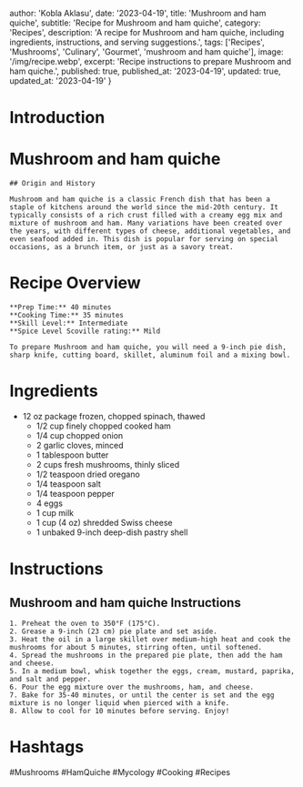 
  author: 'Kobla Aklasu',
  date: '2023-04-19',
  title: 'Mushroom and ham quiche',
  subtitle: 'Recipe for Mushroom and ham quiche',
  category: 'Recipes',
  description: 'A recipe for Mushroom and ham quiche, including ingredients, instructions, and serving suggestions.',
  tags: ['Recipes', 'Mushrooms', 'Culinary', 'Gourmet', 'mushroom and ham quiche'],
  image: '/img/recipe.webp',
  excerpt: 'Recipe instructions to prepare Mushroom and ham quiche.',
  published: true,
  published_at: '2023-04-19',
  updated: true,
  updated_at: '2023-04-19'
}


  # Introduction

# Mushroom and ham quiche
    
    ## Origin and History
    
    Mushroom and ham quiche is a classic French dish that has been a staple of kitchens around the world since the mid-20th century. It typically consists of a rich crust filled with a creamy egg mix and mixture of mushroom and ham. Many variations have been created over the years, with different types of cheese, additional vegetables, and even seafood added in. This dish is popular for serving on special occasions, as a brunch item, or just as a savory treat.

# Recipe Overview

    **Prep Time:** 40 minutes
    **Cooking Time:** 35 minutes
    **Skill Level:** Intermediate 
    **Spice Level Scoville rating:** Mild
    
    To prepare Mushroom and ham quiche, you will need a 9-inch pie dish, sharp knife, cutting board, skillet, aluminum foil and a mixing bowl.

# Ingredients

- 12 oz package frozen, chopped spinach, thawed
    - 1/2 cup finely chopped cooked ham
    - 1/4 cup chopped onion
    - 2 garlic cloves, minced
    - 1 tablespoon butter
    - 2 cups fresh mushrooms, thinly sliced
    - 1/2 teaspoon dried oregano
    - 1/4 teaspoon salt
    - 1/4 teaspoon pepper
    - 4 eggs
    - 1 cup milk
    - 1 cup (4 oz) shredded Swiss cheese
    - 1 unbaked 9-inch deep-dish pastry shell

# Instructions

## Mushroom and ham quiche Instructions
    
    1. Preheat the oven to 350°F (175°C).
    2. Grease a 9-inch (23 cm) pie plate and set aside.
    3. Heat the oil in a large skillet over medium-high heat and cook the mushrooms for about 5 minutes, stirring often, until softened.
    4. Spread the mushrooms in the prepared pie plate, then add the ham and cheese.
    5. In a medium bowl, whisk together the eggs, cream, mustard, paprika, and salt and pepper.
    6. Pour the egg mixture over the mushrooms, ham, and cheese.
    7. Bake for 35-40 minutes, or until the center is set and the egg mixture is no longer liquid when pierced with a knife.
    8. Allow to cool for 10 minutes before serving. Enjoy!

# Hashtags

#Mushrooms #HamQuiche #Mycology #Cooking #Recipes



